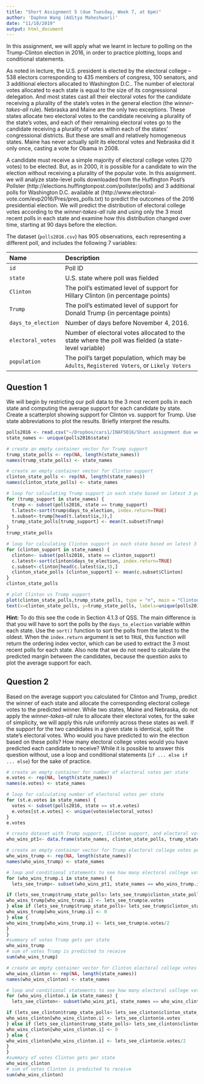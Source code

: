 ```yaml
---
title: "Short Assignment 5 (due Tuesday, Week 7, at 6pm)"
author: 'Daphne Wang (Aditya Maheshwari)'
date: "11/10/2019"
output: html_document
---
```


In this assignment, we will apply what we learnt in lecture to polling on the Trump-Clinton election in 2016, in order to practice plotting, loops and conditional statements. 

As noted in lecture, the U.S. president is elected by the electoral college -- 538 electors corresponding to 435 members of congress, 100 senators, and 3 additional electors allocated to Washington D.C.. The number of electoral votes allocated to each state is equal to the size of its congressional delegation. And most states cast all their electoral votes for the candidate receiving a plurality of the state's votes in the general election (the *winner-takes-all* rule). Nebraska and Maine are the only two exceptions. These states allocate two electoral votes to the candidate receiving a plurality of the state's votes, and each of their remaining electoral votes go to the candidate receiving a plurality of votes within each of the states' congressional districts. But these are small and relatively homogeneous states. Maine has never actually split its electoral votes and Nebraska did it only once, casting a vote for Obama in 2008.

A candidate must receive a simple majority of electoral college votes (270 votes) to be elected. But, as in 2000, it is possible for a candidate to win the election without receiving a plurality of the popular vote. In this assignment. we will analyze state-level polls downloaded from the Huffington Post's Pollster (http://elections.huffingtonpost.com/pollster/polls) and 3 additional polls for Washington D.C. available at (http://www.electoral-vote.com/evp2016/Pres/pres_polls.txt) to predict the outcomes of the 2016 presidential election. We will predict the distribution of electoral college votes according to the *winner-takes-all* rule and using only the 3 most recent polls in each state and examine how this distribution changed over time, starting at 90 days before the election.

The dataset (`polls2016.csv`) has 905 observations, each representing a different poll, and includes the following 7 variables:

-----------------------------------------------------------------------------
Name                Description
---------------     ---------------------------------------------------------
`id`                Poll ID

`state`             U.S. state where poll was fielded

`Clinton`           The poll's estimated level of support for Hillary Clinton   
                    (in percentage points) 

`Trump`             The poll's estimated level of support for Donald Trump (in 
                    percentage points)

`days_to_election`  Number of days before November 4, 2016. 

`electoral_votes`   Number of electoral votes allocated to the state where the poll was 
                    fielded (a state-level variable)
                    
`population`        The poll's target population, which may be `Adults`, `Registered Voters`, 
                    or `Likely Voters` 
--------------------------------------------------------------------------------

## Question 1

We will begin by restricting our poll data to the 3 most recent polls in each state and computing the average support for each candidate by state. Create a scatterplot showing support for Clinton vs. support for Trump. Use state abbreviations to plot the results. Briefly interpret the results.

```r
polls2016 <- read.csv("~/Dropbox/cars1/INAF5016/Short assignment due week 7-20191011/polls2016.csv")
state_names <- unique(polls2016$state)

# create an empty container vector for Trump support
trump_state_polls <- rep(NA, length(state_names))
names(trump_state_polls) <- state_names

# create an empty container vector for Clinton support
clinton_state_polls <- rep(NA, length(state_names))
names(clinton_state_polls) <- state_names

# loop for calculating Trump support in each state based on latest 3 polls
for (trump_support in state_names) {
  trump <- subset(polls2016, state == trump_support)
  t.latest<-sort(trump$days_to_election, index.return=TRUE)
  t.subset<-trump[head(t.latest$ix,3),]
  trump_state_polls[trump_support] <- mean(t.subset$Trump)
}
trump_state_polls

# loop for calculating Clinton support in each state based on latest 3 polls
for (clinton_support in state_names) {
  clinton<- subset(polls2016, state == clinton_support)
  c.latest<-sort(clinton$days_to_election, index.return=TRUE)
  c.subset<-clinton[head(c.latest$ix,3),]
  clinton_state_polls [clinton_support] <- mean(c.subset$Clinton)
}
clinton_state_polls 

# plot Clinton vs Trump support 
plot(clinton_state_polls,trump_state_polls, type = "n", main = "Clinton vs Trump Support",xlab= "Clinton Support in % points", ylab="Trump Support in % points", xlim = c(20, 80), ylim = c(10, 70))
text(x=clinton_state_polls, y=trump_state_polls, labels=unique(polls2016$state))
```

**Hint:** To do this see the code in Section 4.1.3 of QSS. The main difference is that you will have to sort the polls by the `days_to_election` variable within each state.  Use the `sort()` function to sort the polls from the latest to the oldest.  When the `index.return` argument is set to `TRUE`, this function will return the ordering index vector, which can be used to extract the 3 most recent polls for each state. Also note that we do not need to calculate the predicted margin between the candidates, because the question asks to plot the average support for each.

## Question 2

Based on the average support you calculated for Clinton and Trump, predict the winner of each state and allocate the corresponding electoral college votes to the predicted winner. While two states, Maine and Nebraska, do not apply the *winner-takes-all* rule to allocate their electoral votes, for the sake of simplicity, we will apply this rule uniformly across these states as well. If the support for the two candidates in a given state is identical, split the state's electoral votes. Who would you have predicted to win the election based on these polls? How many electoral college votes would you have predicted each candidate to receive? While it is possible to answer this question without, use a loop and conditional statements (`if ... else if ... else`) for the sake of practice. 
```r
# create an empty container for number of electoral votes per state
e.votes <- rep(NA, length(state_names))
names(e.votes) <- state_names

# loop for calculating number of electoral votes per state
for (st.e.votes in state_names) {
  votes <- subset(polls2016, state == st.e.votes)
  e.votes[st.e.votes] <- unique(votes$electoral_votes)
}
e.votes
```

```r
# create dataset with Trump support, Clinton support, and electoral votes 
who_wins_pt1<- data.frame(state_names, clinton_state_polls, trump_state_polls, e.votes)
```

```r
# create an empty container vector for Trump electoral college votes per state
who_wins_trump <- rep(NA, length(state_names))
names(who_wins_trump) <- state_names

# loop and conditional statements to see how many electoral college votes Trump gets per state
for (who_wins_trump.i in state_names) {
  lets_see_trump<- subset(who_wins_pt1, state_names == who_wins_trump.i)

if (lets_see_trump$trump_state_polls> lets_see_trump$clinton_state_polls) {
who_wins_trump[who_wins_trump.i] <- lets_see_trump$e.votes
} else if (lets_see_trump$trump_state_polls< lets_see_trump$clinton_state_polls) {
who_wins_trump[who_wins_trump.i] <- 0
} else {
who_wins_trump[who_wins_trump.i] <- lets_see_trump$e.votes/2  
}
}  
#summary of votes Trump gets per state
who_wins_trump 
# sum of votes Trump is predicted to receive
sum(who_wins_trump)
```

```r
# create an empty container vector for Clinton electoral college votes per state
who_wins_clinton <- rep(NA, length(state_names))
names(who_wins_clinton) <- state_names

# loop and conditional statements to see how many electoral college votes Clinton gets per state
for (who_wins_clinton.i in state_names) {
  lets_see_clinton<- subset(who_wins_pt1, state_names == who_wins_clinton.i)

if (lets_see_clinton$trump_state_polls< lets_see_clinton$clinton_state_polls) {
who_wins_clinton[who_wins_clinton.i] <- lets_see_clinton$e.votes
} else if (lets_see_clinton$trump_state_polls> lets_see_clinton$clinton_state_polls) {
who_wins_clinton[who_wins_clinton.i] <- 0
} else {
who_wins_clinton[who_wins_clinton.i] <- lets_see_clinton$e.votes/2  
}
}  
#summary of votes Clinton gets per state
who_wins_clinton
# sum of votes Clinton is predicted to receive
sum(who_wins_clinton)
```
